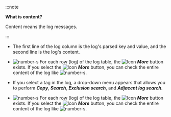 :::note 

**What is content?**

Content means the log messages.

:::

- The first line of the log column is the log's parsed key and value, and the second line is the log's content.

<InDoc pages="log-search,aws-log-search">

- ![number-s](/img/number-03.png) For each row (log) of the log table, the ![Icon](/img/ic-caret-right.svg) **_More_** button exists. If you select the ![Icon](/img/ic-caret-right.svg) **_More_** button, you can check the entire content of the log like ![number-s](/img/number-04.png). 

- If you select a tag in the log, a drop-down menu appears that allows you to perform **_Copy_**, **_Search_**, **_Exclusion search_**, and **_Adjacent log search_**.

</InDoc>

<InDoc pages="log-exp,aws-log-exp">

- ![number-s](/img/number-03.png) For each row (log) of the log table, the ![Icon](/img/ic-caret-right.svg) **_More_** button exists. If you select the ![Icon](/img/ic-caret-right.svg) **_More_** button, you can check the entire content of the log like ![number-s](/img/number-05.png).

</InDoc>
